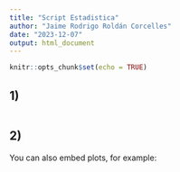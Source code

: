 ```yaml
---
title: "Script Estadistica"
author: "Jaime Rodrigo Roldán Corcelles"
date: "2023-12-07"
output: html_document
---
```


```r
knitr::opts_chunk$set(echo = TRUE)
```

## 1)


```r

```

## 2) 

You can also embed plots, for example:

```r

```


